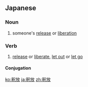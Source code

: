 ==Japanese==
{{ja-kanjitab|しゃく|ほう|yomi=on}}

===Noun===
{{ja-noun|しゃくほう}}

# someone's [[release]] or [[liberation]]

===Verb===
{{ja-verb-suru|しゃくほう}}

# [[release]] or [[liberate]], [[let out]] or [[let go]]

====Conjugation====
{{ja-suru|しゃくほう}}

[[ko:釈放]]
[[ja:釈放]]
[[zh:釈放]]